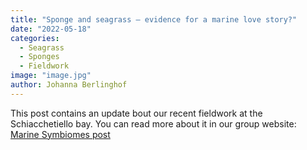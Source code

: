 ```yaml
---
title: "Sponge and seagrass – evidence for a marine love story?"
date: "2022-05-18"
categories:
  - Seagrass
  - Sponges
  - Fieldwork
image: "image.jpg"
author: Johanna Berlinghof
---
```


This post contains an update bout our recent fieldwork at the Schiacchetiello bay. You can read more about it in our group website: [Marine Symbiomes post](https://www.marinesymbiomes.eu/2022/06/09/sponge-and-seagrass-evidence-for-a-marine-love-story/)